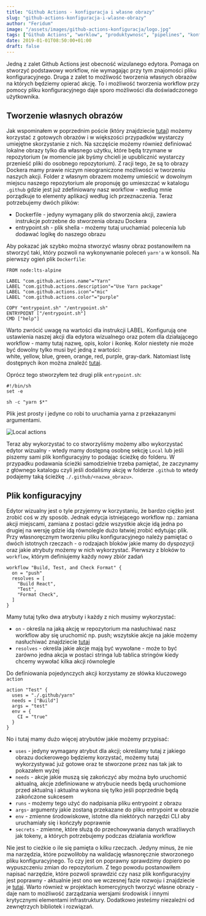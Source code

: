 ```yaml
---
title: "Github Actions - konfiguracja i własne obrazy"
slug: "github-actions-konfiguracja-i-wlasne-obrazy"
author: "Feridum"
image: "/assets/images/github-actions-konfiguracja/logo.jpg"
tags: ["Github Actions", "worklow", "produktywnosc", "pipelines", "konfiguracja", "Dockerfile"]
date: 2019-01-01T08:50:00+01:00
draft: false
---
```


Jedną z zalet Github Actions jest obecność wizulanego edytora. Pomaga on stworzyć podstawowy workflow, nie wymagając przy tym znajomości pliku konfiguracyjnego. Druga z zalet to możliwość tworzenia własnych obrazów na których będziemy opierać akcję. To i możliwość tworzenia workflow przy pomocy pliku konfiguracyjnego daje sporo możliwości dla doświadczonego użytkownika.


## Tworzenie własnych obrazów  

Jak wspominałem w poprzednim poście (który znajdziecie [tutaj](https://fsgeek.pl/post/github-actions-pierwsze-kroki/)) możemy korzystać z gotowych obrazów i w większości przypadków wystarczy umiejętne skorzystanie z nich. Na szczęście możemy również definiować lokalne obrazy tylko dla własnego użytku, które będą trzymane w repozytorium (w momencie jak byśmy chcieli je upublicznić wystarczy przenieść pliki do osobnego repozytorium). Z racji tego, że są to obrazy Dockera mamy prawie niczym nieograniczone możliwości w tworzeniu naszych akcji. Folder z własnym obrazem możemy umieścić w dowolnym miejscu naszego repozytorium ale proponuję go umieszczać w katalogu `.github` gdzie jest już zdefiniowany nasz workflow - wedlug mnie porządkuje to elementy aplikacji według ich przeznaczenia. Teraz potrzebujemy dwóch plików: 

- Dockerfile - jedyny wymagany plik do stworzenia akcji, zawiera instrukcje potrzebne do stworzenia obrazu Dockera
- entrypoint.sh - plik shella - możemy tutaj uruchamiać polecenia lub dodawać logikę do naszego obrazu

Aby pokazać jak szybko można stworzyć własny obraz postanowiłem na stworzyć taki, który pozwoli na wykonywnanie poleceń `yarn'a` w konsoli. Na pierwszy ogień plik `Dockerfile`:

```
FROM node:lts-alpine

LABEL "com.github.actions.name"="Yarn"
LABEL "com.github.actions.description"="Use Yarn package"
LABEL "com.github.actions.icon"="mic"
LABEL "com.github.actions.color"="purple"

COPY "entrypoint.sh" "/entrypoint.sh"
ENTRYPOINT ["/entrypoint.sh"]
CMD ["help"]

```

Warto zwrócić uwagę na wartości dla instrukcji LABEL. Konfigurują one ustawienia naszej akcji dla edytora wizualnego oraz potem dla działającego workflow - mamy tutaj nazwę, opis, kolor i ikonkę. Kolor niestety nie może być dowolny tylko musi być jedną z wartości:  white, yellow, blue, green, orange, red, purple, gray-dark. Natomiast listę dostępnych ikon można znaleźć [tutaj](https://developer.github.com/actions/creating-github-actions/creating-a-docker-container/#supported-feather-icons). 

Oprócz tego stworzyłem też drugi plik `entrypoint.sh`:

```
#!/bin/sh
set -e

sh -c "yarn $*"
```

Plik jest prosty i jedyne co robi to uruchamia yarna z przekazanymi argumentami. 

![Local actions](/assets/images/github-actions-konfiguracja/local-action.png)

Teraz aby wykorzystać to co stworzyliśmy możemy albo wykorzystać edytor wizualny - wtedy mamy dostępną osobnę sekcję `Local` lub jeśli piszemy sami plik konfiguracyjny to podając ścieżkę do folderu. W przypadku podawania ścieżki samodzielnie trzeba pamiętać, że zaczynamy z głównego katalogu czyli jeśli dodaliśmy akcję w folderze `.github` to wtedy podajemy taką ścieżkę `./.github/<nazwa_obrazu>`.

## Plik konfiguracyjny

Edytor wizualny jest o tyle przyjemny w korzystaniu, że bardzo ciężko jest zrobić coś w zły sposób. Jednak edycja istniejącego workflow np.: zamiana akcji miejscami, zamiana z postaci gdzie wszystkie akcje idą jedna po drugiej na wersję gdzie idą równolegle dużo łatwiej zrobić edytując plik. Przy własnoręcznym tworzeniu pliku konfiguracyjnego należy pamiętać o dwóch istotnych rzeczach - o rodzajach bloków jakie mamy do dyspozycji oraz jakie atrybuty możemy w nich wykorzystać. Pierwszy z bloków to `workflow`, którym definiujemy każdy nowy zbiór zadań

```
workflow "Build, Test, and Check Format" {
  on = "push"
  resolves = [
    "Build React",
    "Test",
    "Format Check",
  ]
}

```
Mamy tutaj tylko dwa atrybuty i każdy z nich musimy wykorzystać: 

- `on` - określa na jaką akcję w repozytorium ma nasłuchiwać nasz workflow aby się uruchomić np. push; wszytskie akcje na jakie możemy nasłuchiwać znajdziecie [tutaj](https://developer.github.com/actions/creating-workflows/workflow-configuration-options/#events-supported-in-workflow-files)
- `resolves` - określa jakie akcje mają być wywołane - może to być zarówno jedna akcja w postaci stringa lub tablica stringów kiedy chcemy wywołać kilka akcji równolegle

Do definiowania pojedynczych akcji korzystamy ze słówka kluczowego `action`

```
action "Test" {
  uses = "./.github/yarn"
  needs = ["Build"]
  args = "test"
  env = {
    CI = "true"
  }
}

```

No i tutaj mamy dużo więcej atrybutów jakie możemy przypisać: 

- `uses` -  jedyny wymagany atrybut dla akcji; określamy tutaj z jakiego obrazu dockerowego będziemy korzystać, możemy tutaj wykorzystywać już gotowe oraz te stworzone przez nas tak jak to pokazałem wyżej
- `needs` - akcje jakie muszą się zakończyć aby można było uruchomić aktualną, akcje zdefiniowane w atrybucie needs będą uruchomione przed aktualną i aktualna wykona się tylko jeśli poprzednie będą zakończone sukcesem
- `runs` - możemy tego użyć do nadpisania pliku entrypoint z obrazu
- `args`- argumenty jakie zostaną przekazane do pliku entrypoint w obrazie
- `env` - zmienne środowiskowe, istotne dla niektórych narzędzi CLI aby uruchamiały się i kończyły poprawnie
- `secrets` - zmienne, które służą do przechowywania danych wrażliwych jak tokeny, a których potrzebujemy podczas działania workflow

Nie jest to cieżkie o ile się pamięta o kilku rzeczach. Jedyny minus, że nie ma narzędzia, które pozwoliłoby na walidację własnoręcznie stworzonego pliku konfiguracyjnego. To czy jest on poprawny sprawdzimy dopiero po wypuszczeniu zmian do repozytorium. Z tego powodu postanowiłem napisać narzędzie, które pozwoli sprawdzić czy nasz plik konfiguracyjny jest poprawny - aktualnie jest ono we wczesnej fazie rozwoju i znajdziecie je [tutaj](https://github.com/Feridum/github-actions-validator). Warto również w projektach komercyjnych tworzyć własne obrazy - daje nam to możliwość zarządzania wersjami środowisk i innymi krytycznymi elementami infrastruktury. Dodatkowo jesteśmy niezależni od zewnętrzych bibliotek i rozwiązań.